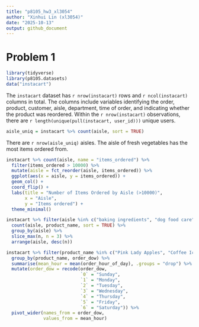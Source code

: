 ```yaml
---
title: "p8105_hw3_xl3054"
author: "Xinhui Lin (xl3054)"
date: "2025-10-13"
output: github_document
---
```


# Problem 1
```r
library(tidyverse)
library(p8105.datasets)
data("instacart")
```

The `instacart` dataset has `r nrow(instacart)` rows and `r ncol(instacart)` columns in total. The columns include variables identifying the order, product, customer, aisle, department, time of order, and indicating whether the product was reordered. Within the `r nrow(instacart)` observations, there are `r length(unique(pull(instacart, user_id)))` unique users.

```r
aisle_uniq = instacart %>% count(aisle, sort = TRUE)
```

There are `r nrow(aisle_uniq)` aisles. The aisle of fresh vegetables has the most items ordered from.

```r
instacart %>% count(aisle, name = "items_ordered") %>% 
  filter(items_ordered > 10000) %>% 
  mutate(aisle = fct_reorder(aisle, items_ordered)) %>% 
  ggplot(aes(x = aisle, y = items_ordered)) + 
  geom_col() + 
  coord_flip() +
  labs(title = "Number of Items Ordered by Aisle (>10000)",
       x = "Aisle",
       y = "Items ordered") +
  theme_minimal()
```

```r
instacart %>% filter(aisle %in% c("baking ingredients", "dog food care", "packaged vegetables fruits")) %>% 
  count(aisle, product_name, sort = TRUE) %>% 
  group_by(aisle) %>% 
  slice_max(n, n = 3) %>% 
  arrange(aisle, desc(n))      
```

```r
instacart %>% filter(product_name %in% c("Pink Lady Apples", "Coffee Ice Cream")) %>% 
  group_by(product_name, order_dow) %>% 
  summarise(mean_hour = mean(order_hour_of_day), .groups = "drop") %>% 
  mutate(order_dow = recode(order_dow,
                            `0` = "Sunday",
                            `1` = "Monday",
                            `2` = "Tuesday",
                            `3` = "Wednesday",
                            `4` = "Thursday",
                            `5` = "Friday",
                            `6` = "Saturday")) %>%
  pivot_wider(names_from = order_dow,
              values_from = mean_hour)
```






